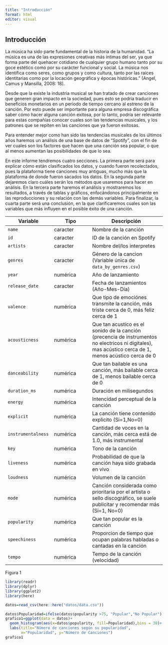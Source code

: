 ```yaml
---
title: "Introducción"
format: html
editor: visual
---
```


## Introducción

La música ha sido parte fundamental de la historia de la humanidad. "La música es una de las expresiones creativas más íntimas del ser, ya que forma parte del quehacer cotidiano de cualquier grupo humano tanto por su goce estético como por su carácter funcional y social. La música nos identifica como seres, como grupos y como cultura, tanto por las raíces identitarias como por la locación geográfica y épocas históricas." (Angel, Camus y Mansilla, 2008: 18).

Desde que la existe la industria musical se han tratado de crear canciones que generen gran impacto en la sociedad, pues esto se podría traducir en beneficios monetarios en un periodo de tiempo cercano al estreno de la canción. Por esto puede ser importante para alguna empresa discográfica saber cómo hacer alguna canción exitosa, por lo tanto, podría ser relevante para estas compañías conocer cuales son las tendencias musicales, y los patrones que se repiten en las canciones que ya fueron exitosas.

Para entender mejor como han sido las tendencias musicales de los últimos años haremos un análisis de una base de datos de "Spotify", con el fin de ver cuales son los factores que hacen que una canción sea popular, o que al menos aumentan las posibilidades de que lo sea.

En este informe tendremos cuatro secciones. La primera parte será para explicar cómo están clasificados los datos, y cuando fueron recolectados, pues la plataforma tiene canciones muy antiguas, mucho más que la plataforma de donde fueron sacados los datos. En la segunda parte dejaremos claro cuáles serán los métodos que usaremos para hacer en análisis. En la tercera parte haremos el análisis y mostraremos los resultados, a través de tablas y gráficos, enfocándonos principalmente en las reproducciones y su relación con las demás variables. Para finalizar, la cuarta parte será una conclusión, en la que clarificaremos cuales son las variables que más influyen en el posible éxito de una canción.

| Variable           | Tipo     | Descripción                                                                                                                                            |
|----------------------|-------------------|------------------------------------|
| `name`             | caracter | Nombre de la canción                                                                                                                                   |
| `id`               | caracter | ID de la canción en Spotify                                                                                                                            |
| `artists`          | caracter | Nombre del/los interpretes                                                                                                                             |
| `genres`           | caracter | Género de la cancion (Variable única de `data_by_genres.csv`)                                                                                          |
| `year`             | numérica | Año de lanzamiento                                                                                                                                     |
| `release_date`     | caracter | Fecha de lanzamientos (Año-Mes-Día)                                                                                                                    |
| `valence`          | numérica | Que tipo de emociónes transmite la canción, más triste cerca de 0, más feliz cerca de 1                                                                |
| `acousticness`     | numérica | Que tan acustico es el sonido de la canción (precencia de instrumentos no electricos ni digitales), mas acústico cerca de 1, menos acústico cerca de 0 |
| `danceability`     | numérica | Que tan bailable es una canción, más bailable cerca de 1, menos bailable cerca de 0                                                                    |
| `duration_ms`      | numérica | Duración en milisegundos                                                                                                                               |
| `energy`           | numérica | Intencidad perceptual de la canción                                                                                                                    |
| `explicit`         | numérica | La canción tiene contenido explicito (Si=1,No=0)                                                                                                       |
| `instrumentalness` | numérica | Cantidad de voces en la canción, más cerca está de 1.0, más instrumental                                                                               |
| `key`              | numérica | Tono de la canción                                                                                                                                     |
| `liveness`         | numérica | Probabilidad de que la canción haya sido grabada en vivo                                                                                               |
| `loudness`         | numérica | Volumen de la canción                                                                                                                                  |
| `mode`             | numérica | Canción considerada como prioritaria por el artista o sello discográfico, se suele publicitar y recomendar más (Si=1, No=0)                            |
| `popularity`       | numérica | Que tan popular es la canción                                                                                                                          |
| `speechiness`      | numérica | Proporcion de tiempo que ocupan palabras habladas o cantadas en la canción                                                                             |
| `tempo`            | numérica | Tempo de la canción (velocidad)                                                                                                                        |

Figura 1

```r
library(readr)
library(dplyr)
library(ggplot2)
library(here)

datos=read_csv(here::here("datos/data.csv"))
```

```r
datos$Popularidad=ifelse(datos$popularity >75, "Popular","No Popular")
grafico1=ggplot(data = datos)+
  geom_histogram(aes(x=datos$popularity, fill=Popularidad),bins = 30)+
  labs(title="Número de canciones según su popularidad",
       x="Popularidad", y="Número de Canciones")
grafico1
```
